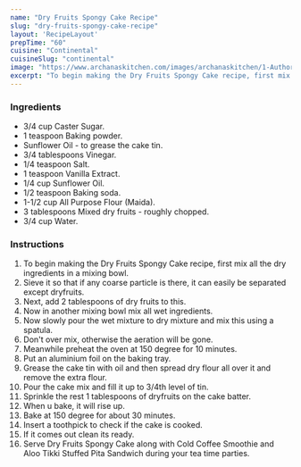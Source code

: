 ---
name: "Dry Fruits Spongy Cake Recipe"
slug: "dry-fruits-spongy-cake-recipe"
layout: 'RecipeLayout'
prepTime: "60"
cuisine: "Continental"
cuisineSlug: "continental"
image: "https://www.archanaskitchen.com/images/archanaskitchen/1-Author/roshni/Spongy_Cake.jpg"
excerpt: "To begin making the Dry Fruits Spongy Cake recipe, first mix all the dry ingredients in a mixing bowl"
---

### Ingredients

- 3/4 cup Caster Sugar.
- 1 teaspoon Baking powder.
- Sunflower Oil - to grease the cake tin.
- 3/4 tablespoons Vinegar.
- 1/4 teaspoon Salt.
- 1 teaspoon Vanilla Extract.
- 1/4 cup Sunflower Oil.
- 1/2 teaspoon Baking soda.
- 1-1/2 cup All Purpose Flour (Maida).
- 3 tablespoons Mixed dry fruits - roughly chopped.
- 3/4 cup Water.

### Instructions

1. To begin making the Dry Fruits Spongy Cake recipe, first mix all the dry ingredients in a mixing bowl.
1. Sieve it so that if any coarse particle is there, it can easily be separated except dryfruits.
1. Next, add 2 tablespoons of dry fruits to this.
1. Now in another mixing bowl mix all wet ingredients.
1. Now slowly pour the wet mixture to dry mixture and mix this using a spatula.
1. Don't over mix, otherwise the aeration will be gone.
1. Meanwhile preheat the oven at 150 degree for 10 minutes.
1. Put an aluminium foil on the baking tray.
1. Grease the cake tin with oil and then spread dry flour all over it and remove the extra flour.
1. Pour the cake mix and fill it up to 3/4th level of tin.
1. Sprinkle the rest 1 tablespoons of dryfruits on the cake batter.
1. When u bake, it will rise up.
1. Bake at 150 degree for about 30 minutes.
1. Insert a toothpick to check if the cake is cooked.
1. If it comes out clean its ready.
1. Serve Dry Fruits Spongy Cake along with Cold Coffee Smoothie and Aloo Tikki Stuffed Pita Sandwich during your tea time parties.
